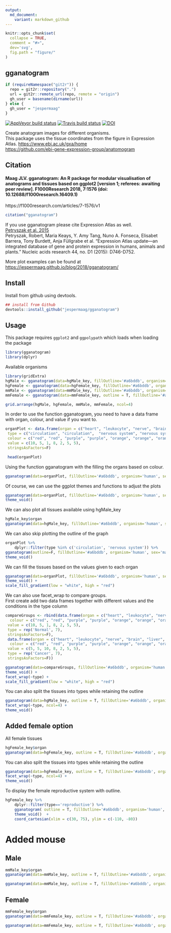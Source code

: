 ```yaml
---
output:
  md_document:
    variant: markdown_github
---
```




<!-- README.md is generated from README.Rmd. Please edit that file -->

```r
knitr::opts_chunk$set(
  collapse = TRUE,
  comment = "#>",
  dev='svg',
  fig.path = "figure/"
)
```

## gganatogram

```r
if (requireNamespace("git2r")) {
  repo = git2r::repository(".")
  url = git2r::remote_url(repo, remote = "origin") 
  gh_user = basename(dirname(url))
} else {
  gh_user = "jespermaag"
}
```

[![AppVeyor build status](https://ci.appveyor.com/api/projects/status/github/jespermaag/gganatogram?branch=master&svg=true)](https://ci.appveyor.com/project/`r gh_user`/gganatogram)
[![Travis build status](https://travis-ci.com/jespermaag/gganatogram.svg?branch=master)](https://travis-ci.com/`r gh_user`/gganatogram)
[![DOI](https://zenodo.org/badge/DOI/10.5281/zenodo.1434233.svg)](https://doi.org/10.5281/zenodo.1434233)
  

Create anatogram images for different organisms.  <br/>
This package uses the tissue coordinates from the figure in Expression Atlas. [https://www.ebi.ac.uk/gxa/home](https://www.ebi.ac.uk/gxa/home)  <br/>
[https://github.com/ebi-gene-expression-group/anatomogram](https://github.com/ebi-gene-expression-group/anatomogram)  <br/>

## Citation
#### Maag JLV. gganatogram: An R package for modular visualisation of anatograms and tissues based on ggplot2 [version 1; referees: awaiting peer review]. F1000Research 2018, 7:1576 (doi: 10.12688/f1000research.16409.1)
https://f1000research.com/articles/7-1576/v1

```r
citation("gganatogram")
```

If you use gganatogram please cite Expression Atlas as well. <br/>
[Petryszak et al. 2015](https://academic.oup.com/nar/article/44/D1/D746/2502589) <br/>
Petryszak, Robert, Maria Keays, Y. Amy Tang, Nuno A. Fonseca, Elisabet Barrera, Tony Burdett, Anja Füllgrabe et al. "Expression Atlas update—an integrated database of gene and protein expression in humans, animals and plants." Nucleic acids research 44, no. D1 (2015): D746-D752.

More plot examples can be found at [https://jespermaag.github.io/blog/2018/gganatogram/](https://jespermaag.github.io/blog/2018/gganatogram/)

## Install

Install from github using devtools. 

```r
## install from Github
devtools::install_github("jespermaag/gganatogram")
```

## Usage

This package requires `ggplot2` and `ggpolypath` which loads when loading the package

```r

library(gganatogram)
library(dplyr)
```
Available organisms 
```r
library(gridExtra)
hgMale <- gganatogram(data=hgMale_key, fillOutline='#a6bddb', organism='human', sex='male', fill="colour") + theme_void()
hgFemale <- gganatogram(data=hgFemale_key, fillOutline='#a6bddb', organism='human', sex='female', fill="colour") + theme_void()
mmMale <- gganatogram(data=mmMale_key, fillOutline='#a6bddb', organism='mouse', sex='male', fill="colour") + theme_void()
mmFemale <- gganatogram(data=mmFemale_key, outline = T, fillOutline='#a6bddb', organism='mouse', sex='female', fill="colour")  +theme_void()  

grid.arrange(hgMale, hgFemale, mmMale, mmFemale, ncol=4)
 ```


In order to use the function gganatogram, you need to have a data frame with
organ, colour, and value if you want to.

```r
organPlot <- data.frame(organ = c("heart", "leukocyte", "nerve", "brain", "liver", "stomach", "colon"), 
 type = c("circulation", "circulation",  "nervous system", "nervous system", "digestion", "digestion", "digestion"), 
 colour = c("red", "red", "purple", "purple", "orange", "orange", "orange"), 
 value = c(10, 5, 1, 8, 2, 5, 5), 
 stringsAsFactors=F)

 head(organPlot)
 ```

Using the function gganatogram with the filling the organs based on colour.
```r
gganatogram(data=organPlot, fillOutline='#a6bddb', organism='human', sex='male', fill="colour")
 ```

Of course, we can use the ggplot themes and functions to adjust the plots
```r
gganatogram(data=organPlot, fillOutline='#a6bddb', organism='human', sex='male', fill="colour") + 
theme_void()
```

We can also plot all tissues available using hgMale_key
```r
hgMale_key$organ
gganatogram(data=hgMale_key, fillOutline='#a6bddb', organism='human', sex='male', fill="colour") +theme_void()
 ```



We can also skip plotting the outline of the graph
```r
organPlot %>%
    dplyr::filter(type %in% c('circulation', 'nervous system')) %>%
gganatogram(outline=F, fillOutline='#a6bddb', organism='human', sex='male', fill="colour") + 
theme_void()
 ```


We can fill the tissues based on the values given to each organ
```r
gganatogram(data=organPlot, fillOutline='#a6bddb', organism='human', sex='male', fill="value") + 
theme_void() +
scale_fill_gradient(low = "white", high = "red")
 ```

 We can also use facet_wrap to compare groups.  
 First create add two data frames together with different values and the conditions in the type column
```r
compareGroups <- rbind(data.frame(organ = c("heart", "leukocyte", "nerve", "brain", "liver", "stomach", "colon"), 
  colour = c("red", "red", "purple", "purple", "orange", "orange", "orange"), 
 value = c(10, 5, 1, 8, 2, 5, 5), 
 type = rep('Normal', 7), 
 stringsAsFactors=F),
 data.frame(organ = c("heart", "leukocyte", "nerve", "brain", "liver", "stomach", "colon"), 
  colour = c("red", "red", "purple", "purple", "orange", "orange", "orange"), 
 value = c(5, 5, 10, 8, 2, 5, 5), 
 type = rep('Cancer', 7), 
 stringsAsFactors=F))
```

```r
gganatogram(data=compareGroups, fillOutline='#a6bddb', organism='human', sex='male', fill="value") + 
theme_void() +
facet_wrap(~type) +
scale_fill_gradient(low = "white", high = "red") 

 ```

You can also split the tissues into types while retaining the outline 
```r
gganatogram(data=hgMale_key, outline = T, fillOutline='#a6bddb', organism='human', sex='male', fill="colour") +
facet_wrap(~type, ncol=4) +
theme_void()

 ```

## Added female option
All female tissues
```r
hgFemale_key$organ
gganatogram(data=hgFemale_key, outline = T, fillOutline='#a6bddb', organism='human', sex='female', fill="colour")  +theme_void()
 ```

You can also split the tissues into types while retaining the outline 
```r
gganatogram(data=hgFemale_key, outline = T, fillOutline='#a6bddb', organism='human', sex='female', fill="colour") +
facet_wrap(~type, ncol=4) +
theme_void()

 ```

To display the female reproductive system with outline.
```r
hgFemale_key %>%
    dplyr::filter(type=='reproductive') %>%
    gganatogram( outline = T, fillOutline='#a6bddb', organism='human', sex='female', fill="colour")  +
    theme_void()  +
    coord_cartesian(xlim = c(30, 75), ylim = c(-110, -80))

 ```

# Added  mouse

## Male
```r
mmMale_key$organ
gganatogram(data=mmMale_key, outline = T, fillOutline='#a6bddb', organism='mouse', sex='male', fill="colour")  +theme_void()  

```

```r

gganatogram(data=mmMale_key, outline = T, fillOutline='#a6bddb', organism='mouse', sex='male', fill="colour")  +theme_void()+facet_wrap(~type, ncol=4)
```

## Female
```r
mmFemale_key$organ
gganatogram(data=mmFemale_key, outline = T, fillOutline='#a6bddb', organism='mouse', sex='female', fill="colour")  +theme_void()  

```

```r

gganatogram(data=mmFemale_key, outline = T, fillOutline='#a6bddb', organism='mouse', sex='female', fill="colour")  +theme_void()+facet_wrap(~type, ncol=4)
```

